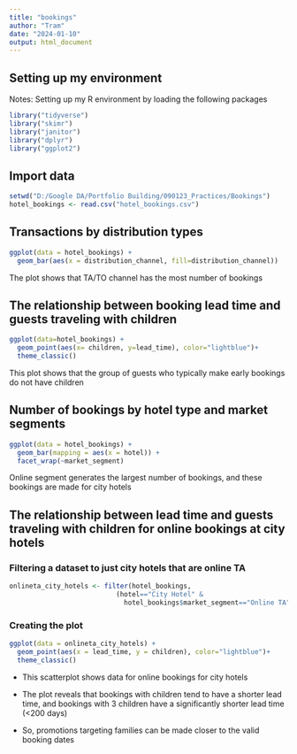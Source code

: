 ```yaml
---
title: "bookings"
author: "Tram"
date: "2024-01-10"
output: html_document
---
```


## Setting up my environment

Notes: Setting up my R environment by loading the following packages

```r
library("tidyverse")
library("skimr")
library("janitor")
library("dplyr")
library("ggplot2")
```

## Import data

```r
setwd("D:/Google DA/Portfolio Building/090123_Practices/Bookings")
hotel_bookings <- read.csv("hotel_bookings.csv")
```

## Transactions by distribution types

```r
ggplot(data = hotel_bookings) +
  geom_bar(aes(x = distribution_channel, fill=distribution_channel))
```

The plot shows that TA/TO channel has the most number of bookings

## The relationship between booking lead time and guests traveling with children

```r
ggplot(data=hotel_bookings) +
  geom_point(aes(x= children, y=lead_time), color="lightblue")+
  theme_classic()
```

This plot shows that the group of guests who typically make early bookings do not have children

## Number of bookings by hotel type and market segments

```r
ggplot(data = hotel_bookings) +
  geom_bar(mapping = aes(x = hotel)) +
  facet_wrap(~market_segment)
```

Online segment generates the largest number of bookings, and these bookings are made for city hotels

## The relationship between lead time and guests traveling with children for online bookings at city hotels

### Filtering a dataset to just city hotels that are online TA

```r
onlineta_city_hotels <- filter(hotel_bookings, 
                           (hotel=="City Hotel" & 
                             hotel_bookings$market_segment=="Online TA"))
```

### Creating the plot

```r
ggplot(data = onlineta_city_hotels) +
  geom_point(aes(x = lead_time, y = children), color="lightblue")+
  theme_classic()
```

* This scatterplot shows data for online bookings for city hotels

* The plot reveals that bookings with children tend to have a shorter lead time, and bookings with 3 children have a significantly shorter lead time (\<200 days)

* So, promotions targeting families can be made closer to the valid booking dates

